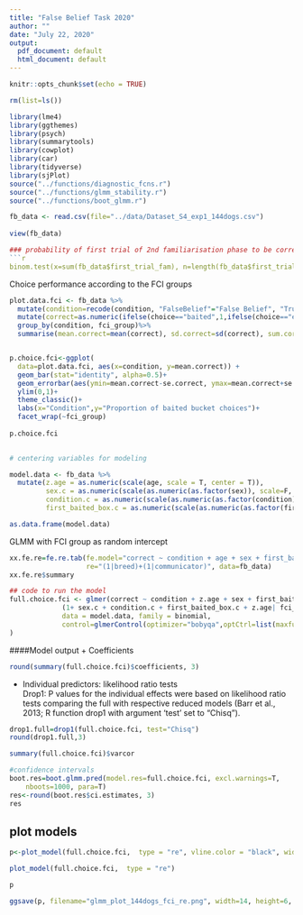 ```yaml
---
title: "False Belief Task 2020"
author: ""
date: "July 22, 2020"
output:
  pdf_document: default
  html_document: default
---
```

```r

knitr::opts_chunk$set(echo = TRUE)

rm(list=ls())

library(lme4)
library(ggthemes)
library(psych)
library(summarytools)
library(cowplot)
library(car)
library(tidyverse)
library(sjPlot)
source("../functions/diagnostic_fcns.r")
source("../functions/glmm_stability.r")
source("../functions/boot_glmm.r")
```

```r
fb_data <- read.csv(file="../data/Dataset_S4_exp1_144dogs.csv")
  
view(fb_data)

### probability of first trial of 2nd familiarisation phase to be correct (following communicator's suggestion)
```r
binom.test(x=sum(fb_data$first_trial_fam), n=length(fb_data$first_trial_fam), p=0.5, alternative="two.sided")
```

 Choice performance according to the FCI groups
```r

plot.data.fci <- fb_data %>%
  mutate(condition=recode(condition, "FalseBelief"="False Belief", "TrueBelief"="True Belief"))%>% #renaming of factor levels
  mutate(correct=as.numeric(ifelse(choice=="baited",1,ifelse(choice=="empty",0,""))))%>%
  group_by(condition, fci_group)%>%
  summarise(mean.correct=mean(correct), sd.correct=sd(correct), sum.correct=sum(correct), median.correct=median(correct), n.correct=length(correct), se.correct=sd(correct)/sqrt(length(correct)))


p.choice.fci<-ggplot(
  data=plot.data.fci, aes(x=condition, y=mean.correct)) +
  geom_bar(stat="identity", alpha=0.5)+
  geom_errorbar(aes(ymin=mean.correct-se.correct, ymax=mean.correct+se.correct), width=.2) +
  ylim(0,1)+
  theme_classic()+
  labs(x="Condition",y="Proportion of baited bucket choices")+
  facet_wrap(~fci_group)
  
p.choice.fci
 
```
```r
# centering variables for modeling

model.data <- fb_data %>% 
  mutate(z.age = as.numeric(scale(age, scale = T, center = T)),
         sex.c = as.numeric(scale(as.numeric(as.factor(sex)), scale=F, center=T)),
         condition.c = as.numeric(scale(as.numeric(as.factor(condition)), scale=F, center=T)),
         first_baited_box.c = as.numeric(scale(as.numeric(as.factor(first_baited_box)), scale=F, center=T)))

as.data.frame(model.data)
```

GLMM  with FCI group as random intercept

```r
xx.fe.re=fe.re.tab(fe.model="correct ~ condition + age + sex + first_baited_box",
                   re="(1|breed)+(1|communicator)", data=fb_data)
xx.fe.re$summary
```
``` r

## code to run the model
full.choice.fci <- glmer(correct ~ condition + z.age + sex + first_baited_box+
             (1+ sex.c + condition.c + first_baited_box.c + z.age| fci_group), 
             data = model.data, family = binomial, 
             control=glmerControl(optimizer="bobyqa",optCtrl=list(maxfun=2e5))
)
```


####Model output
  + Coefficients
```r
round(summary(full.choice.fci)$coefficients, 3)
```
  + Individual predictors: likelihood ratio tests  
Drop1: P values for the individual effects were based on likelihood ratio tests comparing the full with respective reduced models (Barr et al., 2013; R function drop1 with argument 'test' set to "Chisq"). 

```r
drop1.full=drop1(full.choice.fci, test="Chisq")
round(drop1.full,3)
```
```r
summary(full.choice.fci)$varcor
```

``` r
#confidence intervals
boot.res=boot.glmm.pred(model.res=full.choice.fci, excl.warnings=T,
	nboots=1000, para=T)
res<-round(boot.res$ci.estimates, 3) 
res
```



## plot models

```r

p<-plot_model(full.choice.fci,  type = "re", vline.color = "black", width = 0.3, line.size = 1, ci.lvl=0.95, terms = "condition")+theme_bw()+xlab("FCI groups")+ylab("Odds ratios")

plot_model(full.choice.fci,  type = "re")

p

ggsave(p, filename="glmm_plot_144dogs_fci_re.png", width=14, height=6, scale=0.8)

```
